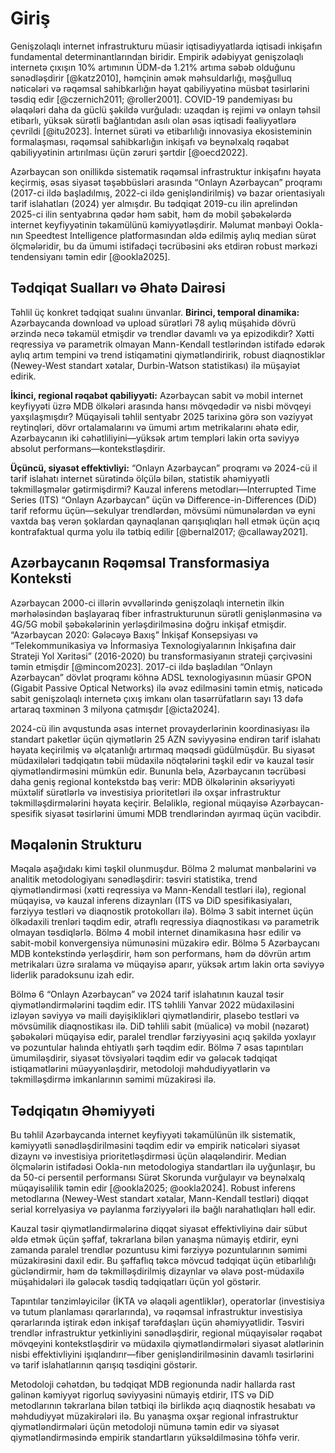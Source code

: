 # Giriş

Genişzolaqlı internet infrastrukturu müasir iqtisadiyyatlarda iqtisadi inkişafın fundamental determinantlarından biridir. Empirik ədəbiyyat genişzolaqlı internetə çıxışın 10% artımının ÜDM-də 1.21% artıma səbəb olduğunu sənədləşdirir [@katz2010], həmçinin əmək məhsuldarlığı, məşğulluq nəticələri və rəqəmsal sahibkarlığın həyat qabiliyyətinə müsbət təsirlərini təsdiq edir [@czernich2011; @roller2001]. COVID-19 pandemiyası bu əlaqələri daha da güclü şəkildə vurğuladı: uzaqdan iş rejimi və onlayn təhsil etibarlı, yüksək sürətli bağlantıdan asılı olan əsas iqtisadi fəaliyyətlərə çevrildi [@itu2023]. İnternet sürəti və etibarlılığı innovasiya ekosisteminin formalaşması, rəqəmsal sahibkarlığın inkişafı və beynəlxalq rəqabət qabiliyyətinin artırılması üçün zəruri şərtdir [@oecd2022].

Azərbaycan son onillikdə sistematik rəqəmsal infrastruktur inkişafını həyata keçirmiş, əsas siyasət təşəbbüsləri arasında "Onlayn Azərbaycan" proqramı (2017-ci ildə başladılmış, 2022-ci ildə genişləndirilmiş) və bazar orientasiyalı tarif islahatları (2024) yer almışdır. Bu tədqiqat 2019-cu ilin aprelindən 2025-ci ilin sentyabrına qədər həm sabit, həm də mobil şəbəkələrdə internet keyfiyyətinin təkamülünü kəmiyyətləşdirir. Məlumat mənbəyi Ookla-nın Speedtest Intelligence platformasından əldə edilmiş aylıq median sürət ölçmələridir, bu da ümumi istifadəçi təcrübəsini əks etdirən robust mərkəzi tendensiyanı təmin edir [@ookla2025].

## Tədqiqat Sualları və Əhatə Dairəsi

Təhlil üç konkret tədqiqat sualını ünvanlar. **Birinci, temporal dinamika:** Azərbaycanda download və upload sürətləri 78 aylıq müşahidə dövrü ərzində necə təkamül etmişdir və trendlər davamlı və ya epizodikdir? Xətti reqressiya və parametrik olmayan Mann-Kendall testlərindən istifadə edərək aylıq artım tempini və trend istiqamətini qiymətləndiririk, robust diaqnostiklər (Newey-West standart xətalar, Durbin-Watson statistikası) ilə müşayiət edirik.

**İkinci, regional rəqabət qabiliyyəti:** Azərbaycan sabit və mobil internet keyfiyyəti üzrə MDB ölkələri arasında hansı mövqedədir və nisbi mövqeyi yaxşılaşmışdır? Müqayisəli təhlil sentyabr 2025 tarixinə görə son vəziyyət reytinqləri, dövr ortalamalarını və ümumi artım metrikalarını əhatə edir, Azərbaycanın iki cəhətliliyini—yüksək artım templəri lakin orta səviyyə absolut performans—kontekstləşdirir.

**Üçüncü, siyasət effektivliyi:** "Onlayn Azərbaycan" proqramı və 2024-cü il tarif islahatı internet sürətində ölçülə bilən, statistik əhəmiyyətli təkmilləşmələr gətirmişdirmi? Kauzal inferens metodları—Interrupted Time Series (ITS) "Onlayn Azərbaycan" üçün və Difference-in-Differences (DiD) tarif reformu üçün—sekulyar trendlərdən, mövsümi nümunələrdən və eyni vaxtda baş verən şoklardan qaynaqlanan qarışıqlıqları həll etmək üçün açıq kontrafaktual qurma yolu ilə tətbiq edilir [@bernal2017; @callaway2021].

## Azərbaycanın Rəqəmsal Transformasiya Konteksti

Azərbaycan 2000-ci illərin əvvəllərində genişzolaqlı internetin ilkin mərhələsindən başlayaraq fiber infrastrukturunun sürətli genişlənməsinə və 4G/5G mobil şəbəkələrinin yerləşdirilməsinə doğru inkişaf etmişdir. "Azərbaycan 2020: Gələcəyə Baxış" İnkişaf Konsepsiyası və "Telekommunikasiya və İnformasiya Texnologiyalarının İnkişafına dair Strateji Yol Xəritəsi" (2016-2020) bu transformasiyanın strateji çərçivəsini təmin etmişdir [@mincom2023]. 2017-ci ildə başladılan "Onlayn Azərbaycan" dövlət proqramı köhnə ADSL texnologiyasının müasir GPON (Gigabit Passive Optical Networks) ilə əvəz edilməsini təmin etmiş, nəticədə sabit genişzolaqlı internetə çıxış imkanı olan təsərrüfatların sayı 13 dəfə artaraq təxminən 3 milyona çatmışdır [@icta2024].

2024-cü ilin avqustunda əsas internet provayderlərinin koordinasiyası ilə standart paketlər üçün qiymətlərin 25 AZN səviyyəsinə endirən tarif islahatı həyata keçirilmiş və əlçatanlığı artırmaq məqsədi güdülmüşdür. Bu siyasət müdaxilələri tədqiqatın təbii müdaxilə nöqtələrini təşkil edir və kauzal təsir qiymətləndirməsini mümkün edir. Bununla belə, Azərbaycanın təcrübəsi daha geniş regional kontekstdə baş verir: MDB ölkələrinin əksəriyyəti müxtəlif sürətlərlə və investisiya prioritetləri ilə oxşar infrastruktur təkmilləşdirmələrini həyata keçirir. Beləliklə, regional müqayisə Azərbaycan-spesifik siyasət təsirlərini ümumi MDB trendlərindən ayırmaq üçün vacibdir.

## Məqalənin Strukturu

Məqalə aşağıdakı kimi təşkil olunmuşdur. Bölmə 2 məlumat mənbələrini və analitik metodologiyanı sənədləşdirir: təsviri statistika, trend qiymətləndirməsi (xətti reqressiya və Mann-Kendall testləri ilə), regional müqayisə, və kauzal inferens dizaynları (ITS və DiD spesifikasiyaları, fərziyyə testləri və diaqnostik protokolları ilə). Bölmə 3 sabit internet üçün ölkədaxili trenləri təqdim edir, ətraflı reqressiya diaqnostikası və parametrik olmayan təsdiqlərlə. Bölmə 4 mobil internet dinamikasına həsr edilir və sabit-mobil konvergensiya nümunəsini müzakirə edir. Bölmə 5 Azərbaycanı MDB kontekstində yerləşdirir, həm son performans, həm də dövrün artım metrikaları üzrə sıralama və müqayisə aparır, yüksək artım lakin orta səviyyə liderlik paradoksunu izah edir.

Bölmə 6 "Onlayn Azərbaycan" və 2024 tarif islahatının kauzal təsir qiymətləndirmələrini təqdim edir. ITS təhlili Yanvar 2022 müdaxiləsini izləyən səviyyə və maili dəyişiklikləri qiymətləndirir, plasebo testləri və mövsümilik diaqnostikası ilə. DiD təhlili sabit (müalicə) və mobil (nəzarət) şəbəkələri müqayisə edir, paralel trendlər fərziyyəsini açıq şəkildə yoxlayır və pozuntular halında ehtiyatlı şərh təqdim edir. Bölmə 7 əsas tapıntıları ümumiləşdirir, siyasət tövsiyələri təqdim edir və gələcək tədqiqat istiqamətlərini müəyyənləşdirir, metodoloji məhdudiyyətlərin və təkmilləşdirmə imkanlarının səmimi müzakirəsi ilə.

## Tədqiqatın Əhəmiyyəti

Bu təhlil Azərbaycanda internet keyfiyyəti təkamülünün ilk sistematik, kəmiyyətli sənədləşdirilməsini təqdim edir və empirik nəticələri siyasət dizaynı və investisiya prioritetləşdirməsi üçün əlaqələndirir. Median ölçmələrin istifadəsi Ookla-nın metodologiya standartları ilə uyğunlaşır, bu da 50-ci persentil performansı Sürət Skorunda vurğulayır və beynəlxalq müqayisəlilik təmin edir [@ookla2025; @ookla2024]. Robust inferens metodlarına (Newey-West standart xətalar, Mann-Kendall testləri) diqqət serial korrelyasiya və paylanma fərziyyələri ilə bağlı narahatlıqları həll edir.

Kauzal təsir qiymətləndirmələrinə diqqət siyasət effektivliyinə dair sübut əldə etmək üçün şəffaf, təkrarlana bilən yanaşma nümayiş etdirir, eyni zamanda paralel trendlər pozuntusu kimi fərziyyə pozuntularının səmimi müzakirəsini daxil edir. Bu şəffaflıq təkcə mövcud tədqiqat üçün etibarlılığı gücləndirmir, həm də təkmilləşdirilmiş dizaynlar və əlavə post-müdaxilə müşahidələri ilə gələcək təsdiq tədqiqatları üçün yol göstərir.

Tapıntılar tənzimləyicilər (İKTA və əlaqəli agentliklər), operatorlar (investisiya və tutum planlaması qərarlarında), və rəqəmsal infrastruktur investisiya qərarlarında iştirak edən inkişaf tərəfdaşları üçün əhəmiyyətlidir. Təsviri trendlər infrastruktur yetkinliyini sənədləşdirir, regional müqayisələr rəqabət mövqeyini kontekstləşdirir və müdaxilə qiymətləndirmələri siyasət alətlərinin nisbi effektivliyini işıqlandırır—fiber genişləndirilməsinin davamlı təsirlərini və tarif islahatlarının qarışıq təsdiqini göstərir.

Metodoloji cəhətdən, bu tədqiqat MDB regionunda nadir hallarda rast gəlinən kəmiyyət rigorluq səviyyəsini nümayiş etdirir, ITS və DiD metodlarının təkrarlana bilən tətbiqi ilə birlikdə açıq diaqnostik hesabatı və məhdudiyyət müzakirələri ilə. Bu yanaşma oxşar regional infrastruktur qiymətləndirmələri üçün metodoloji nümunə təmin edir və siyasət qiymətləndirməsində empirik standartların yüksəldilməsinə töhfə verir.
